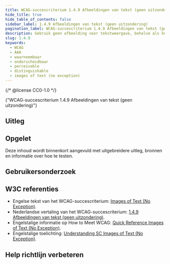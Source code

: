 ```yaml
---
title: WCAG-succescriterium 1.4.9 Afbeeldingen van tekst (geen uitzondering)
hide_title: true
hide_table_of_contents: false
sidebar_label: 1.4.9 Afbeeldingen van tekst (geen uitzondering)
pagination_label: WCAG-succescriterium 1.4.9 Afbeeldingen van tekst (geen uitzondering)
description: Gebruik geen afbeelding voor tekstweergave, behalve als het echt niet anders kan.
slug: 1.4.9
keywords:
  - WCAG
  - AAA
  - waarneembaar
  - onderscheidbaar
  - perceivable
  - distinguishable
  - images of text (no exception)
---
```


{/* @license CC0-1.0 */}


<WcagHeadingGroup level={1} conformanceLevel="Niveau AAA">
  {"WCAG-succescriterium 1.4.9 Afbeeldingen van tekst (geen uitzondering)"}
</WcagHeadingGroup>

<SpotlightSection>
  <Markdown omitH1 headinglevel={3}>
    <AAAMessage />
  </Markdown>
</SpotlightSection>

## Uitleg

<Summary />

## Opgelet

Deze inhoud wordt binnenkort aangevuld met uitgebreidere uitleg, bronnen en informatie over hoe te testen.

## Gebruikersonderzoek

<CTAGebruikersonderzoek />

## W3C referenties

- Engelse tekst van het WCAG-succescriterium: [<span lang="en">Images of Text (No Exception)</span>](https://www.w3.org/TR/WCAG22/#images-of-text-no-exception).
- Nederlandse vertaling van het WCAG-succescriterium: [1.4.9 Afbeeldingen van tekst (geen uitzondering)](https://www.w3.org/Translations/WCAG22-nl/#afbeeldingen-van-tekst-geen-uitzondering).
- Engelstalige informatie op <span lang="en">How to Meet WCAG</span>: [<span lang="en">Quick Reference Images of Text (No Exception)</span>](https://www.w3.org/WAI/WCAG22/quickref/#images-of-text-no-exception).
- Engelstalige toelichting: [<span lang="en">Understanding SC Images of Text (No Exception)</span>](https://www.w3.org/WAI/WCAG22/Understanding/images-of-text-no-exception.html).

<SpotlightSection>
  <Markdown omitH1 headinglevel={3}>
    <Disclaimer />
  </Markdown>
</SpotlightSection>

## Help richtlijn verbeteren

<Markdown omitH1 headinglevel={3}>
  <WCAGFooterInfo />
</Markdown>
